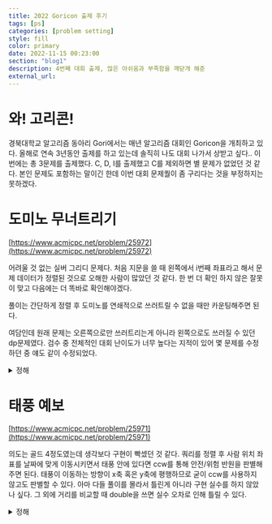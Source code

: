 ```yaml
---
title: 2022 Goricon 출제 후기
tags: [ps]
categories: [problem setting]
style: fill
color: primary
date: 2022-11-15 00:23:00
section: "blog1"
description: 4번째 대회 출제, 많은 아쉬움과 부족함을 깨닫개 해준
external_url:
---
```

# 와! 고리콘!
경북대학교 알고리즘 동아리 Gori에서는 매년 알고리즘 대회인 Goricon을 개최하고 있다. 올해로 연속 3년동안 출제를 하고 있는데 솔직히 나도 대회 나가서 상받고 싶다.. 이번에는 총 3문제를 출제했다. C, D, I를 출제했고 C를 제외하면 별 문제가 없었던 것 같다. 본인 문제도 포함하는 말이긴 한데 이번 대회 문제퀄이 좀 구리다는 것을 부정하지는 못하겠다.

# 도미노 무너트리기
[https://www.acmicpc.net/problem/25972](https://www.acmicpc.net/problem/25972)

어려울 것 없는 실버 그리디 문제다. 처음 지문을 쓸 때 왼쪽에서 i번째 좌표라고 해서 문제 데이터가 정렬된 것으로 오해한 사람이 많았던 것 같다. 한 번 더 확인 하지 않은 잘못이 맞고 다음에는 더 똑바로 확인해야겠다.

풀이는 간단하게 정렬 후 도미노를 연쇄적으로 쓰러트릴 수 없을 때만 카운팅해주면 된다.

여담인데 원래 문제는 오른쪽으로만 쓰러트리는게 아니라 왼쪽으로도 쓰러질 수 있던 dp문제였다. 검수 중 전체적인 대회 난이도가 너무 높다는 지적이 있어 몇 문제를 수정하던 중 얘도 같이 수정되었다.

<details>
<summary>정해</summary>
<div markdown="1">

~~~cpp
#include <bits/stdc++.h>
using namespace std;

int cache[500100];
int n;
vector<pair<int,int>> arr;
int lcache[500100], rcache[500100];

int lft(int here)
{
    int& ret = lcache[here];
    if(ret != -1) return ret;
    if(here == n-1) return n;
    ret = here+1;
    if(arr[here+1].first - arr[here].first <= arr[here].second )
    {
        ret = lft(here+1);
    }
    return ret;
}
int rgt(int here)
{
    int& ret = rcache[here];
    if(ret != -1) return ret;
    if(here == n-1) return n;
    ret = here+1;
    if(arr[here+1].first - arr[here].first <= arr[here+1].second )
    {
        ret = rgt(here+1);
    }
    return ret;
}
int dp(int here)
{
    if(here == n) return 0;
    int& ret = cache[here];
    if(ret != -1) return ret;
    return ret = dp(lft(here)) + 1;
}

int32_t main()
{
    memset(cache, -1, sizeof(cache));
    memset(lcache, -1, sizeof(cache));
    memset(rcache, -1, sizeof(cache));
    cin.tie(0)->sync_with_stdio(0);
    cin>>n;
    for(int i=0;i<n;++i)
    {
        int a, b;
        cin>>a>>b;
        arr.push_back({a, b});
    }
    sort(arr.begin(), arr.end());
    cout<<dp(0);
}
~~~
</div>
</details>

# 태풍 예보
[https://www.acmicpc.net/problem/25971](https://www.acmicpc.net/problem/25971)

의도는 골드 4정도였는데 생각보다 구현이 빡셌던 것 같다. 쿼리를 정렬 후 사람 위치 좌표를 날짜에 맞게 이동시키면서 태풍 안에 있다면 ccw를 통해 안전/위험 반원을 판별해주면 된다. 태풍이 이동하는 방향이 x축 혹은 y축에 평행하므로 굳이 ccw를 사용하지 않고도 판별할 수 있다. 아마 다들 풀이를 몰라서 틀린게 아니라 구현 실수를 하지 않았나 싶다. 그 외에 거리를 비교할 때 double을 쓰면 실수 오차로 인해 틀릴 수 있다.

<details>
<summary>정해</summary>
<div markdown="1">
~~~cpp
#include <bits/stdc++.h>
using namespace std;
#define endl '\n'
#define int long long
#define X real()
#define Y imag()
const double PI = acos(-1);
namespace Geometry
{
    template<typename T>
    T cross_product(const complex<T>& a, const complex<T>& b)
    {
        return (conj(a)*b).Y;
    }

    template<typename T>
    T inner_product(const complex<T>& a, const complex<T>& b)
    {
        return a.X*b.X+a.Y+b.Y;
    }

    template<typename T>
    T ccw(const complex<T>& a, const complex<T>& b, const complex<T>& pos)
    {
        T ret = cross_product(pos-a, pos-b);
        return ret;
    }
}

int result[100000];
string p[3] = {"unsafe", "safe", "gori"};
int32_t main()
{
    cin.tie(0)->sync_with_stdio(0);
    int n, k, r, q;
    cin>>n>>k>>r>>q;
    vector<pair<int, complex<int>>> typhoon(k);
    vector<tuple<int, complex<int>, int>> query(q);

    for(int i=0;i<k;++i)
    {
        int a, b, c;
        cin>>a>>b>>c;
        complex<int> pos = {b, c};
        typhoon[i] = make_pair(a, pos);
    }
    for(int i=0;i<q;++i)
    {
        int a, b, c;
        cin>>a>>b>>c;
        complex<int> pos = {b, c};
        query[i] = make_tuple(a, pos, i);
    }
    //sort(typhoon.begin(), typhoon.end(), [](pair<int, complex<int>>& a, pair<int, complex<int>>& b) {
    //    return a.first < b.first;
    //});
    sort(query.begin(), query.end(), [](tuple<int, complex<int>, int>& a, tuple<int, complex<int>, int>& b) {
        return get<0>(a) < get<0>(b);
    });
    int day = 0;
    for(auto& [qday, pos, x] : query)
    {
        while(typhoon[day+1].first < n && typhoon[day+1].first <= qday)
        {
            ++day;
        }
        complex<int> herepos = typhoon[day].second;
        complex<int> delta = typhoon[day+1].second - typhoon[day].second;
        if(delta.X > 0) delta = {1, 0};
        if(delta.Y > 0) delta = {0, 1};
        if(delta.X < 0) delta = {-1, 0};
        if(delta.Y < 0) delta = {0, -1};
        herepos += delta * (qday - typhoon[day].first);
        int c = Geometry::ccw(typhoon[day].second, typhoon[day+1].second, pos);
        if(c == 0 || norm(herepos-pos) > r*r)
        {
            result[x] = 2;
        }
        else if(c > 0)
        {
            result[x] = 1;
        }
        else
        {
            result[x] = 0;
        }
    }

    for(int i=0;i<q;++i)
    {
        cout<<p[result[i]]<<endl;
    }
}
~~~
</div>
</details>

# 어지러운 트리
[https://www.acmicpc.net/problem/25973](https://www.acmicpc.net/problem/25973)

트리 루트를 바꾸는 문제가 하나 더 있었는데 거기서 영감을 받아 만들었다. 루트가 바뀌지 않는다고 가정하고 2번 쿼리만 들어오면 가능한 경우의 수를 먼저 세어보자. cnt(x): 1을 루트로 하는 트리에서 x를 포함한 x의 자식 노드 개수라고 정의한다. 그렇다면 2 x 쿼리는 x의 직계 자식을 a_1 .. a_i 라고 했을 때 <MathBlock>{"cnt(a_1) \\times cnt(a_2) + cnt(a_1) \\times cnt(a_3) + .. + cnt(a_{i-1}) \\times cnt(a_i)"}</MathBlock> 가 된다. 이 식은 계산하는데 직계 자식의 개수 제곱이 걸릴 것 같아보이지만 다음과 같이 식정리를 하면 선형 시간에 계산 가능하다.

<MathBlock math="cnt(a_1) \times (cnt(a_2)+..+cnt(a_i)) + cnt(a_2) \times (cnt(a_1)+cnt(a_3)+..+cnt(a_i)) + .. + cnt(a_i) \times (cnt(a_1) + .. cnt(a_{i-1}))"/>

이제 이렇게 세는 아이디어를 토대로 1번 쿼리와 2번쿼리가 같이 들어온다고 가정해보자. 1번 노드를 루트로 하는 트리 기준으로 현재 루트가 x의 자식에 포함되지 않는다면 2번 쿼리도 변하지 않는다. 하지만 현재 루트가 x의 자식에 포함된다면 현재 루트에 속하는 경로에 있는 가지는 빼주고 x의 부모로 가는 가지를 추가해서 계산해주면 된다.

<details>
<summary>정해</summary>
<div markdown="1">
~~~cpp
#include <bits/stdc++.h>
#define endl '\n'
using namespace std;

int n;
vector<vector<int>> adj;
vector<vector<int>> childs;
int dfsorder[200100];
int range[210000];
int cntchild[200100];
int cnt;
long long precal[200100];

int dfs(int here, int prev)
{
    dfsorder[here] = cnt++;
    cntchild[here] = 1;
    for(auto next : adj[here])
    {
        if(next != prev)
        {
            childs[here].push_back(next);
            cntchild[here] += dfs(next, here);
        }
    }
    for(auto next : adj[here])
    {
        if(next != prev)
            precal[here] += (long long)(n-1-cntchild[next]) * (long long)cntchild[next];
    }
    int up = n - cntchild[here];
    precal[here] += (long long)(n-1-up) * (long long)up;
    precal[here] /= 2;
    range[here] = dfsorder[here] + cntchild[here] - 1;
    return cntchild[here];
}

int32_t main()
{
    cin.tie(0)->sync_with_stdio(0);
    int q;
    cin>>n>>q;
    childs.resize(n+1, vector<int>());
    adj.resize(n+1, vector<int>());
    for(int i=0;i<n-1;++i)
    {
        int a, b;
        cin>>a>>b;
        adj[a].push_back(b);
        adj[b].push_back(a);
    }
    dfs(1, 0);
    int root = 1;
    while(q--)
    {
        int a, x;
        cin>>a>>x;
        if(a == 1)
        {
            root = x;
        }
        else
        {
            long long except = 0;
            if(dfsorder[x] < dfsorder[root] && dfsorder[root] <= range[x])
            {
                int low = 0;
                int high = childs[x].size();
                while(low < high)
                {
                    int mid = (low+high)/2;
                    if(range[childs[x][mid]] < dfsorder[root])
                    {
                        low = mid + 1;
                    }
                    else
                    {
                        high = mid;
                    }
                }
                except = childs[x].size() == 0 ? 0 : cntchild[childs[x][low]];
            }
            else if(dfsorder[root] == dfsorder[x])
            {
                except = 0;
            }
            else
            {
                except = n - cntchild[x];
            }
            cout<<precal[x] - except*(n-1-except) + n-1 - except<<endl;
        }
    }
}
~~~
</div>
</details>